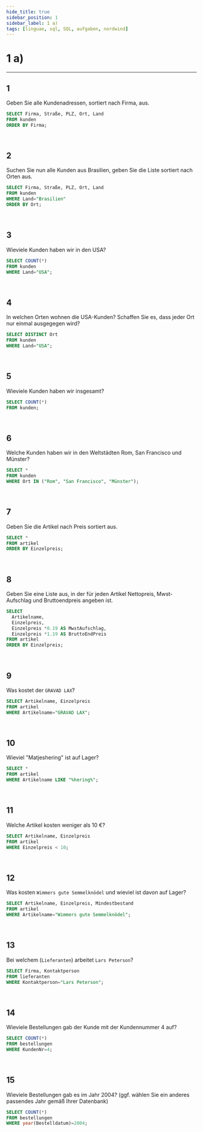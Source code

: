 ```yaml
---
hide_title: true
sidebar_position: 1
sidebar_label: 1 a)
tags: [linguae, sql, SQL, aufgaben, nordwind]
---
```


<CardHeading>

  # 1 a)
</CardHeading>

---

<CardChapter>

  ## 1

Geben Sie alle Kundenadressen, sortiert nach Firma, aus.

```sql
SELECT Firma, Straße, PLZ, Ort, Land
FROM kunden
ORDER BY Firma;
```

</CardChapter>
<br/>

<CardChapter>

  ## 2

Suchen Sie nun alle Kunden aus Brasilien, geben Sie die Liste sortiert nach Orten aus.

```sql
SELECT Firma, Straße, PLZ, Ort, Land
FROM kunden
WHERE Land="Brasilien"
ORDER BY Ort;
```

</CardChapter>
<br/>

<CardChapter>

  ## 3

Wieviele Kunden haben wir in den USA?

```sql
SELECT COUNT(*) 
FROM kunden
WHERE Land="USA";
```

</CardChapter>
<br/>

<CardChapter>

  ## 4

In welchen Orten wohnen die USA-Kunden? Schaffen Sie es, dass jeder Ort nur einmal ausgegegen wird?

```sql
SELECT DISTINCT Ort 
FROM kunden
WHERE Land="USA";
```

</CardChapter>
<br/>

<CardChapter>

  ## 5

  Wieviele Kunden haben wir insgesamt?

```sql
SELECT COUNT(*) 
FROM kunden;
```

</CardChapter>
<br/>

<CardChapter>

  ## 6

Welche Kunden haben wir in den Weltstädten Rom, San Francisco und Münster?

```sql
SELECT * 
FROM kunden
WHERE Ort IN ("Rom", "San Francisco", "Münster");
```

</CardChapter>
<br/>

<CardChapter>

  ## 7

  Geben Sie die Artikel nach Preis sortiert aus.

```sql
SELECT *
FROM artikel
ORDER BY Einzelpreis;
```

</CardChapter>
<br/>

<CardChapter>

  ## 8

  Geben Sie eine Liste aus, in der für jeden Artikel Nettopreis, Mwst-Aufschlag und Bruttoendpreis angeben ist.

```sql
SELECT 
  Artikelname, 
  Einzelpreis, 
  Einzelpreis *0.19 AS MwstAufschlag, 
  Einzelpreis *1.19 AS BruttoEndPreis
FROM artikel
ORDER BY Einzelpreis;
```

</CardChapter>
<br/>

<CardChapter>

  ## 9

  Was kostet der `GRAVAD LAX`?

```sql
SELECT Artikelname, Einzelpreis
FROM artikel
WHERE Artikelname="GRAVAD LAX";
```

</CardChapter>
<br/>

<CardChapter>

  ## 10

  Wieviel "Matjeshering" ist auf Lager?

```sql
SELECT *
FROM artikel
WHERE Artikelname LIKE "%hering%";
```

</CardChapter>
<br/>

<CardChapter>

  ## 11

  Welche Artikel kosten weniger als 10 €?

```sql
SELECT Artikelname, Einzelpreis
FROM artikel
WHERE Einzelpreis < 10;
```

</CardChapter>
<br/>

<CardChapter>

  ## 12

  Was kosten `Wimmers gute Semmelknödel` und wieviel ist davon auf Lager?

```sql
SELECT Artikelname, Einzelpreis, Mindestbestand
FROM artikel
WHERE Artikelname="Wimmers gute Semmelknödel";
```

</CardChapter>
<br/>

<CardChapter>

  ## 13

  Bei welchem (`Lieferanten`) arbeitet `Lars Peterson`?

```sql
SELECT Firma, Kontaktperson
FROM lieferanten
WHERE Kontaktperson="Lars Peterson";
```

</CardChapter>
<br/>

<CardChapter>

  ## 14

  Wieviele Bestellungen gab der Kunde mit der Kundennummer 4 auf?

```sql
SELECT COUNT(*) 
FROM bestellungen 
WHERE KundenNr=4;
```

</CardChapter>
<br/>

<CardChapter>

  ## 15

Wieviele Bestellungen gab es im Jahr 2004? (ggf. wählen Sie ein anderes passendes Jahr gemäß Ihrer Datenbank)

```sql
SELECT COUNT(*) 
FROM bestellungen 
WHERE year(Bestelldatum)=2004;
```

</CardChapter>
<br/>

